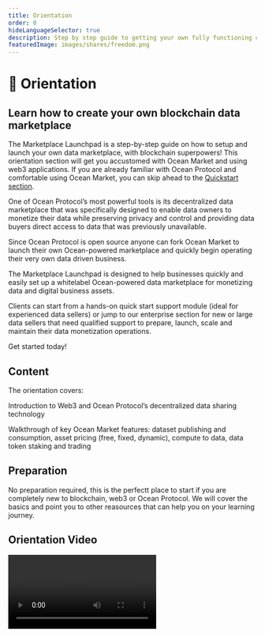 ```yaml
---
title: Orientation
order: 0
hideLanguageSelector: true
description: Step by step guide to getting your own fully functioning customised fork of Ocean backend components deployed and working.
featuredImage: images/shares/freedom.png
---
```


# 🐋 Orientation

## Learn how to create your own blockchain data marketplace

The Marketplace Launchpad is a step-by-step guide on how to setup and launch your own data marketplace, with blockchain superpowers! This orientation section will get you accustomed with Ocean Market and using web3 applications. If you are already familiar with Ocean Protocol and comfortable using Ocean Market, you can skip ahead to the [Quickstart section](../module-2).

One of Ocean Protocol’s most powerful tools is its decentralized data marketplace that was specifically designed to enable data owners to monetize their data while preserving privacy and control and providing data buyers direct access to data that was previously unavailable.

Since Ocean Protocol is open source anyone can fork Ocean Market to launch their own Ocean-powered marketplace and quickly begin operating their very own data driven business.

The Marketplace Launchpad is designed to help businesses quickly and easily set up a whitelabel Ocean-powered data marketplace for monetizing data and digital business assets.

Clients can start from a hands-on quick start support module (ideal for experienced data sellers) or jump to our enterprise section for new or large data sellers that need qualified support to prepare, launch, scale and maintain their data monetization operations.

Get started today!

## Content

The orientation covers:

<Process>

Introduction to Web3 and Ocean Protocol’s decentralized data sharing technology

Walkthrough of key Ocean Market features: dataset publishing and consumption, asset pricing (free, fixed, dynamic), compute to data, data token staking and trading

</Process>

## Preparation

No preparation required, this is the perfectt place to start if you are completely new to blockchain, web3 or Ocean Protocol. We will cover the basics and point you to other reasources that can help you on your learning journey.

## Orientation Video

<Video src="https://www.youtube.com/embed/-smidDpSrOY" />
